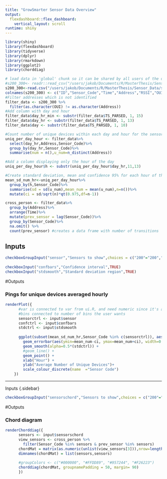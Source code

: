 ```yaml
---
title: "GrowSmarter Sensor Data Overview"
output: 
  flexdashboard::flex_dashboard:
    vertical_layout: scroll
runtime: shiny
---
```

```r
library(shiny)
library(flexdashboard)
library(tidyverse)
library(dplyr)
library(rmarkdown)
library(ggplot2)
library(chorddiag)

# load data in 'global' chunk so it can be shared by all users of the dashboard
#s200_300<- readr::read_csv("/users/jakob/Documents/R/MasterThesis/Sensor_Data/s200_300_180117_180208.csv", header=c("ID","Sensor_Code","Time","Address","RSSI","OUI","TS_PARSED"))
s200_300<-read.csv("/users/jakob/Documents/R/MasterThesis/Sensor_Data/s200_300_180117_180208.csv", header=FALSE)
colnames(s200_300) <- c("ID","Sensor_Code","Time","Address","RSSI","OUI","TS_PARSED")
#Filter addresses which is not identified 
filter_data <- s200_300 %>%
  filter(as.character(OUI) != as.character(Address))
#Add column with day and hour
filter_data$day_hr_min <- substr(filter_data$TS_PARSED, 1, 15)
filter_data$day_hr <- substr(filter_data$TS_PARSED, 1, 13)
filter_data$day <- substr(filter_data$TS_PARSED, 1, 10)

#Count number of unique devices within each day and hour for the sensors
uniq_per_day_hour <- filter_data%>% 
  select(day_hr,Address,Sensor_Code)%>% 
  group_by(day_hr,Sensor_Code)%>% 
  summarise(num = n(),u_num=n_distinct(Address))

#Add a column displaying only the hour of the day
uniq_per_day_hour$h <- substr(uniq_per_day_hour$day_hr,11,13)

#Create standard deviation, mean and confidence 95% for each hour of the day
mean_sd_num_hr<-uniq_per_day_hour%>%
  group_by(h,Sensor_Code)%>%
  summarise(sd = sd(u_num),mean_num = mean(u_num),n=n())%>%
  mutate(ci = sd/sqrt(n)*qt(0.975,df=n-1))

cross_person <- filter_data%>%
  group_by(Address)%>%
  arrange(Time)%>%
  mutate(prev_sensor = lag(Sensor_Code))%>%
  group_by(Sensor_Code)%>%
  na.omit() %>%
  count(prev_sensor) #creates a data frame with number of transitions
```

Inputs {.sidebar}
-----------------------------------------------------------------------

```r
checkboxGroupInput("sensor","Sensors to show",choices = c("200"="200","300"="300"),selected="300")
             
checkboxInput("confbars","Confidence interval",TRUE)
checkboxInput("stdsmooth","Standard deviation region",TRUE)

```
#Outputs

### Pings for unique devices averaged hourly

```r
renderPlot({
      #var is connected to var from ui.R, and need numeric since it's a string
      #bins connected to number of bins the user wants
      sensorctrl <- input$sensor
      confctrl <- input$confbars
      stdctrl <- input$stdsmooth
      
      ggplot(subset(mean_sd_num_hr,Sensor_Code %in% c(sensorctrl)), aes(x=h, y=mean_num, colour=factor(Sensor_Code),group=Sensor_Code)) + 
        geom_errorbar(aes(ymin=mean_num-ci, ymax=mean_num+ci), width=0.5,alpha=1*(confctrl)) +
        geom_smooth(alpha=0.5*(stdctrl)) +
        #geom_line() +
        geom_point() +
        xlab("Hour") +
        ylab("Average Number of Unique Devices")+
        scale_colour_discrete(name  ="Sensor Code")
    }) 
```

-----------------------------------------------------------------------
Inputs {.sidebar}

```r
checkboxGroupInput("sensorschord","Sensors to show",choices = c("200"="200","300"="300"),selected=c("200","300"))

```
#Outputs

### Chord diagram

```r
renderChorddiag({
      sensors <- input$sensorschord
      view_sensors <- cross_person %>%
        filter(Sensor_Code %in% sensors & prev_sensor %in% sensors)
      chordMat = matrix(as.numeric(unlist(view_sensors[3])),nrow=length(sensors))
      dimnames(chordMat) = list(sensors,sensors)
      
      #groupColors <- c("#000000", "#FFDD89", "#957244", "#F26223")
      chorddiag(chordMat, groupnamePadding = 50, margin= 90)
      })
```


